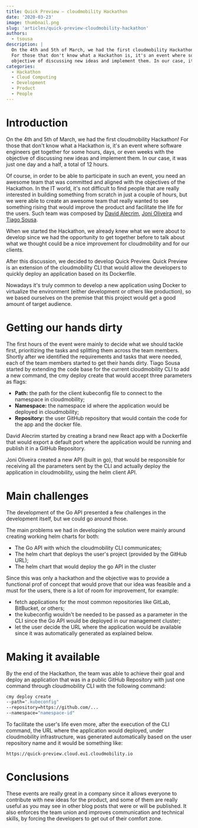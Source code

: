 ```yaml
---
title: Quick Preview — cloudmobility Hackathon
date: '2020-03-23'
image: thumbnail.png
slug: 'articles/quick-preview-cloudmobility-hackathon'
authors:
  - tsousa
description: |
  On the 4th and 5th of March, we had the first cloudmobility Hackathon!
  For those that don't know what a Hackathon is, it's an event where software engineers get together for some hours, days, or even weeks with the
  objective of discussing new ideas and implement them. In our case, it was just one day and a half, a total of 12 hours.
categories:
  - Hackathon
  - Cloud Computing
  - Development
  - Product
  - People
---
```


# Introduction

On the 4th and 5th of March, we had the first cloudmobility Hackathon!
For those that don't know what a Hackathon is, it's an event where software engineers get together for some hours, days, or even weeks with the
objective of discussing new ideas and implement them. In our case, it was just one day and a half, a total of 12 hours.

Of course, in order to be able to participate in such an event, you need an awesome team that was committed and aligned with the objectives of the Hackathon.
In the IT world, it's not difficult to find people that are really interested in building something from scratch in just a couple of hours, but we were able to
create an awesome team that really wanted to see something rising that would improve the product and facilitate the life for the users.
Such team was composed by [David Alecrim](https://medium.com/@davidalecrim),
[Joni Oliveira](https://medium.com/@jonioliveira) and [Tiago Sousa](https://medium.com/@tiagomichaelsousa).

When we started the Hackathon, we already knew what we were about to develop since we had the opportunity to get together before to talk about what we thought could be a nice improvement for cloudmobility and for our clients.

After this discussion, we decided to develop Quick Preview. Quick Preview is an extension of the cloudmobility CLI that would allow the developers to quickly deploy an application based on its Dockerfile.

Nowadays it's truly common to develop a new application using Docker to virtualize the environment (either development or others like production), so we based ourselves on the premise that this project would get a good amount of target audience.

# Getting our hands dirty

The first hours of the event were mainly to decide what we should tackle first, prioritizing the tasks and splitting them across the team members. Shortly after we identified the requirements and tasks that were needed, each of the team members started to get their hands dirty.
Tiago Sousa started by extending the code base for the current cloudmobility CLI to add a new command, the cmy deploy create that would accept three parameters as flags:

- **Path:** the path for the client kubeconfig file to connect to the namespace in cloudmobility;
- **Namespace:** the namespace id where the application would be deployed in cloudmobility;
- **Repository:** the user GitHub repository that would contain the code for the app and the docker file.

David Alecrim started by creating a brand new React app with a Dockerfile that would export a default port where the application would be running and publish it in a GitHub Repository.

Joni Oliveira created a new API (built in go), that would be responsible for receiving all the parameters sent by the CLI and actually deploy the application in cloudmobility, using the helm client API.

# Main challenges

The development of the Go API presented a few challenges in the development itself, but we could go around those.

The main problems we had in developing the solution were mainly around creating working helm charts for both:

- The Go API with which the cloudmobility CLI communicates;
- The helm chart that deploys the user's project (provided by the GitHub URL);
- The helm chart that would deploy the go API in the cluster

Since this was only a hackathon and the objective was to provide a functional prof of concept that would prove that our idea was feasible and a must for the users, there is a lot of room for improvement, for example:

- fetch applications for the most common repositories like GitLab, BitBucket, or others;
- the kubeconfig wouldn't be needed to be passed as a parameter in the CLI since the Go API would be deployed in our management cluster;
- let the user decide the URL where the application would be available since it was automatically generated as explained below.

# Making it available

By the end of the Hackathon, the team was able to achieve their goal and deploy an application that was in a public GitHub Repository with just one command through cloudmobility CLI with the following command:

```bash
cmy deploy create
--path=".kubeconfig"
--repository=https://github.com/...
--namespace="namespace-id"
```

To facilitate the user's life even more, after the execution of the CLI command, the URL where the application would deployed, under cloudmobility infrastructure, was generated automatically based on the user repository name and it would be something like:

```
https://quick-preview.cloud.eu1.cloudmobility.io
```

# Conclusions

These events are really great in a company since it allows everyone to contribute with new ideas for the product, and some of them are really useful as you may see in other blog posts that were or will be published. It also enforces the team union and improves communication and technical skills, by forcing the developers to get out of their comfort zone.
